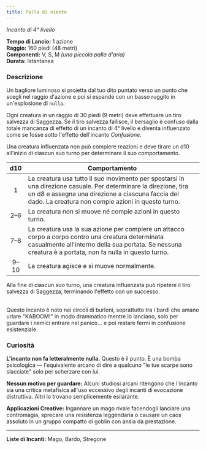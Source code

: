 ```yaml
---
title: Palla di niente
---
```



*Incanto di 4° livello*

<MaskedImage src="https://cdn.leonardo.ai/users/e9df9e5e-8c47-4d7f-87b3-195ea30587b1/generations/68126a70-fcec-4cb6-8804-249efad0a1d0/Leonardo_Phoenix_10_A_mysterious_spell_effect_called_Nothingba_1.jpg" mask="15" />

**Tempo di Lancio:** 1 azione \
**Raggio:** 160 piedi (48 metri) \
**Componenti:** V, S, M *(una piccola palla d'aria)* \
**Durata:** Istantanea

### Descrizione
Un bagliore luminoso si proietta dal tuo dito puntato verso un punto che scegli nel raggio d'azione e poi si espande con un basso ruggito in un'esplosione di `nulla`.

Ogni creatura in un raggio di 30 piedi (9 metri) deve effettuare un tiro salvezza di Saggezza. Se il tiro salvezza fallisce, il bersaglio è confuso dalla totale mancanza di effetto di un incanto di 4° livello e diventa influenzato come se fosse sotto l'effetto dell'incanto *Confusione*.

Una creatura influenzata non può compiere reazioni e deve tirare un d10 all'inizio di ciascun suo turno per determinare il suo comportamento.

| d10  | Comportamento                                                                                                                                                                                |
|:----:|---------------------------------------------------------------------------------------------------------------------------------------------------------------------------------------------|
|  1   | La creatura usa tutto il suo movimento per spostarsi in una direzione casuale. Per determinare la direzione, tira un d8 e assegna una direzione a ciascuna faccia del dado. La creatura non compie azioni in questo turno. |
| 2–6  | La creatura non si muove né compie azioni in questo turno.                                                                                                                                   |
| 7–8  | La creatura usa la sua azione per compiere un attacco corpo a corpo contro una creatura determinata casualmente all'interno della sua portata. Se nessuna creatura è a portata, non fa nulla in questo turno. |
| 9–10 | La creatura agisce e si muove normalmente.                                                                                                                                                     |

Alla fine di ciascun suo turno, una creatura influenzata può ripetere il tiro salvezza di Saggezza, terminando l'effetto con un successo.

<br/>
<NoteBox>
Questo incanto è noto nei circoli di burloni, soprattutto tra i bardi che amano urlare "KABOOM!" in modo drammatico mentre lo lanciano, solo per guardare i nemici entrare nel panico... e poi restare fermi in confusione esistenziale.
</NoteBox>

### Curiosità
**L'incanto non fa letteralmente nulla.** Questo è il punto. È una bomba psicologica — l'equivalente arcano di dire a qualcuno "le tue scarpe sono slacciate" solo per scherzare con lui.

**Nessun motivo per guardare:** Alcuni studiosi arcani ritengono che l'incanto sia una critica metafisica all'uso eccessivo degli incanti di evocazione distruttiva. Altri lo trovano semplicemente esilarante.

**Applicazioni Creative:** Ingannare un mago rivale facendogli lanciare una contromagia, sprecare una resistenza leggendaria o causare un caos assoluto in un gruppo compatto di goblin con ansia da prestazione.

---

**Liste di Incanti:** Mago, Bardo, Stregone
